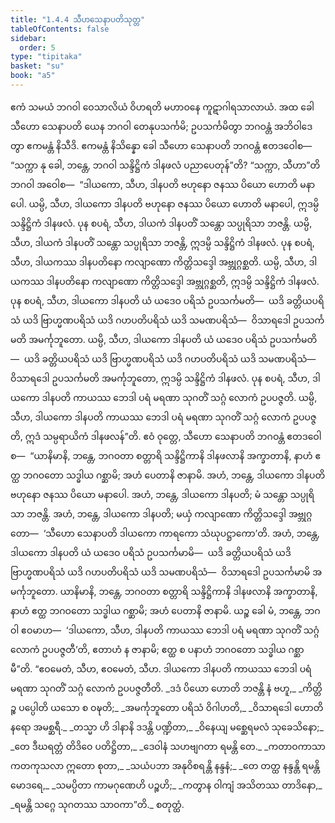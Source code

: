```yaml
---
title: "1.4.4 သီဟသေနာပတိသုတ္တ"
tableOfContents: false
sidebar:
  order: 5
type: "tipitaka"
basket: "su"
book: "a5"
---
```



<DynamicBreadcrumb />

<Division number="34" book="a5">

<Paragraph number="172" book="a5">
ဧကံ သမယံ ဘဂဝါ ဝေသာလိယံ ဝိဟရတိ မဟာဝနေ ကူဋာဂါရသာလာယံ. အထ ခေါ သီဟော သေနာပတိ ယေန ဘဂဝါ တေနုပသင်္ကမိ; ဥပသင်္ကမိတွာ ဘဂဝန္တံ အဘိဝါဒေတွာ ဧကမန္တံ နိသီဒိ. ဧကမန္တံ နိသိန္နော ခေါ သီဟော သေနာပတိ ဘဂဝန္တံ ဧတဒဝေါစ—  “သက္ကာ နု ခေါ, ဘန္တေ, ဘဂဝါ သန္ဒိဋ္ဌိကံ ဒါနဖလံ ပညာပေတုန်”တိ?
</Paragraph>

<Paragraph number="173" book="a5">
“သက္ကာ, သီဟာ”တိ ဘဂဝါ အဝေါစ—  “ဒါယကော, သီဟ, ဒါနပတိ ဗဟုနော ဇနဿ ပိယော ဟောတိ မနာပေါ. ယမ္ပိ, သီဟ, ဒါယကော ဒါနပတိ ဗဟုနော ဇနဿ ပိယော ဟောတိ မနာပေါ, ဣဒမ္ပိ သန္ဒိဋ္ဌိကံ ဒါနဖလံ.
</Paragraph>

<Paragraph number="174" book="a5">
ပုန စပရံ, သီဟ, ဒါယကံ ဒါနပတိံ သန္တော သပ္ပုရိသာ ဘဇန္တိ. ယမ္ပိ, သီဟ, ဒါယကံ ဒါနပတိံ သန္တော သပ္ပုရိသာ ဘဇန္တိ, ဣဒမ္ပိ သန္ဒိဋ္ဌိကံ ဒါနဖလံ.
</Paragraph>

<Paragraph number="175" book="a5">
ပုန စပရံ, သီဟ, ဒါယကဿ ဒါနပတိနော ကလျာဏော ကိတ္တိသဒ္ဒေါ အဗ္ဘုဂ္ဂစ္ဆတိ. ယမ္ပိ, သီဟ, ဒါယကဿ ဒါနပတိနော ကလျာဏော ကိတ္တိသဒ္ဒေါ အဗ္ဘုဂ္ဂစ္ဆတိ, ဣဒမ္ပိ သန္ဒိဋ္ဌိကံ ဒါနဖလံ.
</Paragraph>

<Paragraph number="176" book="a5">
ပုန စပရံ, သီဟ, ဒါယကော ဒါနပတိ ယံ ယဒေဝ ပရိသံ ဥပသင်္ကမတိ—  ယဒိ ခတ္တိယပရိသံ ယဒိ ဗြာဟ္မဏပရိသံ ယဒိ ဂဟပတိပရိသံ ယဒိ သမဏပရိသံ—  ဝိသာရဒေါ ဥပသင်္ကမတိ အမင်္ကုဘူတော. ယမ္ပိ, သီဟ, ဒါယကော ဒါနပတိ ယံ ယဒေဝ ပရိသံ ဥပသင်္ကမတိ—  ယဒိ ခတ္တိယပရိသံ ယဒိ ဗြာဟ္မဏပရိသံ ယဒိ ဂဟပတိပရိသံ ယဒိ သမဏပရိသံ—  ဝိသာရဒေါ ဥပသင်္ကမတိ အမင်္ကုဘူတော, ဣဒမ္ပိ သန္ဒိဋ္ဌိကံ ဒါနဖလံ.
</Paragraph>

<Paragraph number="177" book="a5">
ပုန စပရံ, သီဟ, ဒါယကော ဒါနပတိ ကာယဿ ဘေဒါ ပရံ မရဏာ သုဂတိံ သဂ္ဂံ လောကံ ဥပပဇ္ဇတိ. ယမ္ပိ, သီဟ, ဒါယကော ဒါနပတိ ကာယဿ ဘေဒါ ပရံ မရဏာ သုဂတိံ သဂ္ဂံ လောကံ ဥပပဇ္ဇတိ, ဣဒံ သမ္ပရာယိကံ ဒါနဖလန်”တိ.
</Paragraph>

<Paragraph number="178" book="a5">
ဧဝံ ဝုတ္တေ, သီဟော သေနာပတိ ဘဂဝန္တံ ဧတဒဝေါစ—  “ယာနိမာနိ, ဘန္တေ, ဘဂဝတာ စတ္တာရိ သန္ဒိဋ္ဌိကာနိ ဒါနဖလာနိ အက္ခာတာနိ, နာဟံ ဧတ္ထ ဘဂဝတော သဒ္ဓါယ ဂစ္ဆာမိ; အဟံ ပေတာနိ ဇာနာမိ. အဟံ, ဘန္တေ, ဒါယကော ဒါနပတိ ဗဟုနော ဇနဿ ပိယော မနာပေါ. အဟံ, ဘန္တေ, ဒါယကော ဒါနပတိ; မံ သန္တော သပ္ပုရိသာ ဘဇန္တိ. အဟံ, ဘန္တေ, ဒါယကော ဒါနပတိ; မယှံ ကလျာဏော ကိတ္တိသဒ္ဒေါ အဗ္ဘုဂ္ဂတော—  ‘သီဟော သေနာပတိ ဒါယကော ကာရကော သံဃုပဋ္ဌာကော’တိ. အဟံ, ဘန္တေ, ဒါယကော ဒါနပတိ ယံ ယဒေဝ ပရိသံ ဥပသင်္ကမာမိ—  ယဒိ ခတ္တိယပရိသံ ယဒိ ဗြာဟ္မဏပရိသံ ယဒိ ဂဟပတိပရိသံ ယဒိ သမဏပရိသံ—  ဝိသာရဒေါ ဥပသင်္ကမာမိ အမင်္ကုဘူတော. ယာနိမာနိ, ဘန္တေ, ဘဂဝတာ စတ္တာရိ သန္ဒိဋ္ဌိကာနိ ဒါနဖလာနိ အက္ခာတာနိ, နာဟံ ဧတ္ထ ဘဂဝတော သဒ္ဓါယ ဂစ္ဆာမိ; အဟံ ပေတာနိ ဇာနာမိ. ယဉ္စ ခေါ မံ, ဘန္တေ, ဘဂဝါ ဧဝမာဟ—  ‘ဒါယကော, သီဟ, ဒါနပတိ ကာယဿ ဘေဒါ ပရံ မရဏာ သုဂတိံ သဂ္ဂံ လောကံ ဥပပဇ္ဇတီ’တိ, ဧတာဟံ န ဇာနာမိ; ဧတ္ထ စ ပနာဟံ ဘဂဝတော သဒ္ဓါယ ဂစ္ဆာမီ”တိ. “ဧဝမေတံ, သီဟ, ဧဝမေတံ, သီဟ. ဒါယကော ဒါနပတိ ကာယဿ ဘေဒါ ပရံ မရဏာ သုဂတိံ သဂ္ဂံ လောကံ ဥပပဇ္ဇတီတိ.
</Paragraph>

<Paragraph number="179" type="verses" book="a5">
_ဒဒံ ပိယော ဟောတိ ဘဇန္တိ နံ ဗဟူ,_  
_ကိတ္တိဉ္စ ပပ္ပေါတိ ယသော စ ဝဍ္ဎတိ;_  
_အမင်္ကုဘူတော ပရိသံ ဝိဂါဟတိ,_  
_ဝိသာရဒေါ ဟောတိ နရော အမစ္ဆရီ._  

</Paragraph>

<Paragraph number="180" type="verses" book="a5">
_တသ္မာ ဟိ ဒါနာနိ ဒဒန္တိ ပဏ္ဍိတာ,_  
_ဝိနေယျ မစ္ဆေရမလံ သုခေသိနော;_  
_တေ ဒီဃရတ္တံ တိဒိဝေ ပတိဋ္ဌိတာ,_  
_ဒေဝါနံ သဟဗျဂတာ ရမန္တိ တေ._  

</Paragraph>

<Paragraph number="181" type="verses" book="a5">
_ကတာဝကာသာ ကတကုသလာ ဣတော စုတာ,_  
_သယံပဘာ အနုဝိစရန္တိ နန္ဒနံ;_  
_တေ တတ္ထ နန္ဒန္တိ ရမန္တိ မောဒရေ,_  
_သမပ္ပိတာ ကာမဂုဏေဟိ ပဉ္စဟိ;_  
_ကတွာန ဝါကျံ အသိတဿ တာဒိနော,_  
_ရမန္တိ သဂ္ဂေ သုဂတဿ သာဝကာ”တိ._  


</Paragraph>
</Division>

<Paragraph number="182" type="center" book="a5">
စတုတ္ထံ.
</Paragraph>